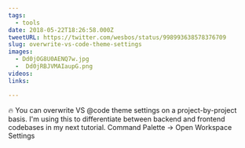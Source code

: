 ```yaml
---
tags:
  - tools
date: 2018-05-22T18:26:58.000Z
tweetURL: https://twitter.com/wesbos/status/998993638578376709
slug: overwrite-vs-code-theme-settings
images:
  - Dd0jOG8U0AENQ7w.jpg
  -  Dd0jRBJVMAIaupG.png
videos:
links:

---
```

🔥 You can overwrite VS @code theme settings on a project-by-project basis. I'm using this to differentiate between backend and frontend codebases in my next tutorial. Command Palette → Open Workspace Settings
